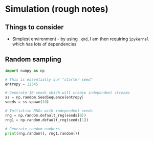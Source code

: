 # Simulation (rough notes)

## Things to consider

* Simplest environment - by using `.qmd`, I am then requiring `ipykernel` which has lots of dependencies

## Random sampling

```python
import numpy as np

# This is essentially our "starter seed"
entropy = 12345

# Generate 10 seeds which will create independent streams
ss = np.random.SeedSequence(entropy)
seeds = ss.spawn(10)

# Initialise RNGs with independent seeds
rng = np.random.default_rng(seeds[0])
rng1 = np.random.default_rng(seeds[1])

# Generate random numbers
print(rng.random(), rng1.random())
```